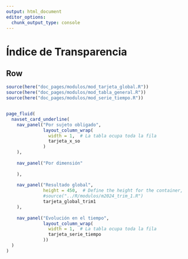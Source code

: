 ```yaml
---
output: html_document
editor_options: 
  chunk_output_type: console
---
```



Índice de Transparencia
===================================== 

Row
-------------------------------------


```r
source(here("doc_pages/modulos/mod_tarjeta_global.R"))
source(here("doc_pages/modulos/mod_tabla_general.R"))
source(here("doc_pages/modulos/mod_serie_tiempo.R"))


page_fluid(
  navset_card_underline(
    nav_panel("Por sujeto obligado",
              layout_column_wrap(
                width = 1,  # La tabla ocupa toda la fila
                tarjeta_x_so
              )
    ),
    
    nav_panel("Por dimensión"
              
    ),
    
    nav_panel("Resultado global",
              height = 450,  # Define the height for the container,
              #source("../R/modulos/m2024_trim_1.R")
              tarjeta_global_trim1
    ),
    
    nav_panel("Evolución en el tiempo",
              layout_column_wrap(
                width = 1,  # La tabla ocupa toda la fila
                tarjeta_serie_tiempo
              ))
  )
)

```
